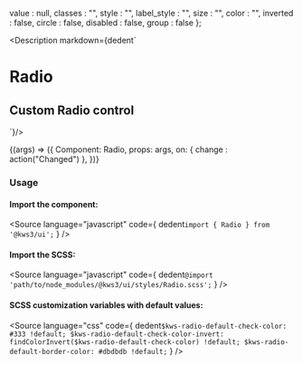 
  value : null,
  classes : "",
  style : "",
  label_style : "",
  size : "",
  color : "",
  inverted : false,
  circle : false,
  disabled : false,
  group : false
};

<Meta
  title="Forms/Controls/Radio"
  component={Radio}
  args={args}
/>

<Description markdown={dedent`
# Radio
## Custom Radio control
`}/>

<Canvas>
  <Story
  name="Radio"
  args={args}
  >
  {(args) => ({
    Component: Radio,
    props: args,
    on: {
      change : action("Changed")
    },
  })}
  </Story>
</Canvas>

<ArgsTable story="Radio" />

### Usage
#### Import the component:
<Source
  language="javascript"
  code={
    dedent`import { Radio } from '@kws3/ui';`
  }
/>

#### Import the SCSS:
<Source
  language="javascript"
  code={
    dedent`@import 'path/to/node_modules/@kws3/ui/styles/Radio.scss';`
  }
/>

#### SCSS customization variables with default values:
<Source
  language="css"
  code={
    dedent`
      $kws-radio-default-check-color: #333 !default;
      $kws-radio-default-check-color-invert: findColorInvert($kws-radio-default-check-color) !default;
      $kws-radio-default-border-color: #dbdbdb !default;
    `
  }
/>
